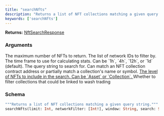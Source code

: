 ```yaml
---
title: "searchNfts"
description: "Returns a list of NFT collections matching a given query string."
keywords: ['searchNfts']
---
```


**Returns:** [NftSearchResponse](/api-reference/types/nftsearchresponse)

### Arguments

<ResponseField name="limit" type="Int">
  The maximum number of NFTs to return.
</ResponseField>

<ResponseField name="networkFilter" type="[Int!]">
  The list of network IDs to filter by.
</ResponseField>

<ResponseField name="window" type="String">
  The time frame to use for calculating stats. Can be `1h`, `4h`, `12h`, or `1d` (default).
</ResponseField>

<ResponseField name="search" type="String">
  The query string to search for. Can match an NFT collection contract address or partially match a collection's name or symbol.
</ResponseField>

<a href="/api-reference/types/nftsearchable">
  <ResponseField name="include" type="[NftSearchable!]">
    The level of NFTs to include in the search. Can be `Asset` or `Collection`.
  </ResponseField>
</a>

<ResponseField name="filterWashTrading" type="Boolean">
  Whether to filter collections that could be linked to wash trading
</ResponseField>

### Schema


```graphql 
"""Returns a list of NFT collections matching a given query string."""
searchNfts(limit: Int, networkFilter: [Int!], window: String, search: String, include: [NftSearchable!], filterWashTrading: Boolean): NftSearchResponse
```
